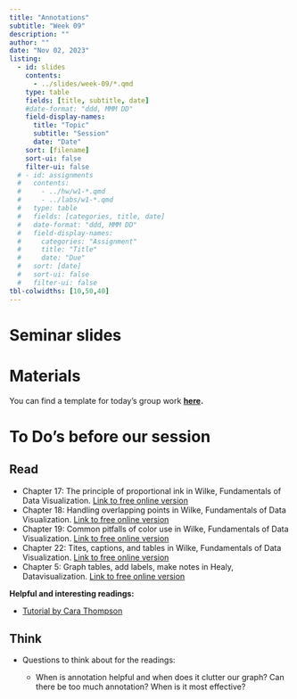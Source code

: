 ```yaml
---
title: "Annotations"
subtitle: "Week 09"
description: ""
author: ""
date: "Nov 02, 2023"
listing:
  - id: slides
    contents:
      - ../slides/week-09/*.qmd
    type: table
    fields: [title, subtitle, date]
    #date-format: "ddd, MMM DD"
    field-display-names:
      title: "Topic"
      subtitle: "Session"
      date: "Date"
    sort: [filename]
    sort-ui: false
    filter-ui: false
  # - id: assignments
  #   contents:
  #     - ../hw/w1-*.qmd
  #     - ../labs/w1-*.qmd
  #   type: table
  #   fields: [categories, title, date]
  #   date-format: "ddd, MMM DD"
  #   field-display-names:
  #     categories: "Assignment"
  #     title: "Title"
  #     date: "Due"
  #   sort: [date]
  #   sort-ui: false
  #   filter-ui: false
tbl-colwidths: [10,50,40]
---
```


# Seminar slides

::: {#slides}
:::

# Materials

You can find a template for today's group work [**here**](https://ilias.uni-mannheim.de/goto.php?target=file_1449999_download&client_id=ILIAS)**.**

# To Do's before our session

::: panel-tabset
## Read

-   Chapter 17: The principle of proportional ink in Wilke, Fundamentals of Data Visualization. [Link to free online version](https://clauswilke.com/dataviz/proportional-ink.html)
-   Chapter 18: Handling overlapping points in Wilke, Fundamentals of Data Visualization. [Link to free online version](https://clauswilke.com/dataviz/overlapping-points.html)
-   Chapter 19: Common pitfalls of color use in Wilke, Fundamentals of Data Visualization. [Link to free online version](https://clauswilke.com/dataviz/color-pitfalls.html)
-   Chapter 22: Tites, captions, and tables in Wilke, Fundamentals of Data Visualization. [Link to free online version](https://clauswilke.com/dataviz/figure-titles-captions.html)
-   Chapter 5: Graph tables, add labels, make notes in Healy, Datavisualization. [Link to free online version](https://socviz.co/workgeoms.html#workgeoms)

**Helpful and interesting readings:**

-   [Tutorial by Cara Thompson](https://www.cararthompson.com/talks/user2022/)

## Think

-   Questions to think about for the readings:

    -   When is annotation helpful and when does it clutter our graph? Can there be too much annotation? When is it most effective?
:::
